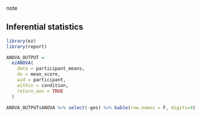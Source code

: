 ::: {.callout-note}
note
:::



## Inferential statistics

```r
library(ez)
library(report)
```

```r
ANOVA_OUTPUT = 
  ezANOVA(
    data = participant_means,
    dv = mean_score,
    wid = participant,
    within = condition,
    return_aov = TRUE
  )
```

```r
ANOVA_OUTPUT$ANOVA %>% select(-ges) %>% kable(row.names = F, digits=4)
```

